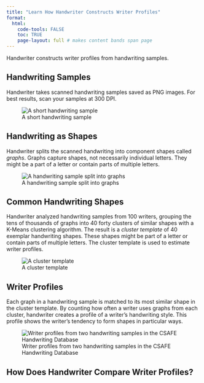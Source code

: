 ```yaml
---
title: "Learn How Handwriter Constructs Writer Profiles"
format:
  html:
    code-tools: FALSE
    toc: TRUE
    page-layout: full # makes content bands span page
---
```


Handwriter constructs writer profiles from handwriting samples.

## Handwriting Samples

Handwriter takes scanned handwriting samples saved as PNG images. For best results, scan your samples at 300 DPI.

![A short handwriting sample](../www/sample.png){fig-align="center"}


## Handwriting as Shapes

Handwriter splits the scanned handwriting into component shapes called *graphs*. Graphs capture shapes, not necessarily individual letters. They might be a part of a letter or contain parts of multiple letters.

![A handwriting sample split into graphs](../www/sample_as_graphs.png){fig-align="center"}


## Common Handwriting Shapes

Handwriter analyzed handwriting samples from 100 writers, grouping the tens of thousands of graphs into 40 forty clusters of similar shapes with a K-Means clustering algorithm. The result is a *cluster template* of 40 exemplar handwriting shapes. These shapes might be part of a letter or contain parts of multiple letters. The cluster template is used to estimate writer profiles.

![A cluster template](../www/cluster_template.png){fig-align="center"}

## Writer Profiles

Each graph in a handwriting sample is matched to its most similar shape in the cluster template. By counting how often a writer uses graphs from each cluster, handwriter creates a profile of a writer's handwriting style. This profile shows the writer's tendency to form shapes in particular ways.

![Writer profiles from two handwriting samples in the CSAFE Handwriting Database](../www/writer_profiles.png){fig-align="center"}

## How Does Handwriter Compare Writer Profiles?

